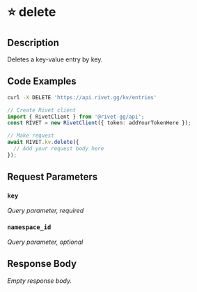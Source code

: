 

# ⭐️ delete

## Description

Deletes a key-value entry by key.


## Code Examples

<CodeGroup title='Request' tag='DELETE' label='https://api.rivet.gg/kv/entries'>

```bash {{ title: 'cURL' }}
curl -X DELETE 'https://api.rivet.gg/kv/entries'
```

```ts
// Create Rivet client
import { RivetClient } from '@rivet-gg/api';
const RIVET = new RivetClient({ token: addYourTokenHere });

// Make request
await RIVET.kv.delete({
  // Add your request body here
});
```

</CodeGroup>


## Request Parameters


### `key`

_Query parameter, required_





### `namespace_id`

_Query parameter, optional_





## Response Body

_Empty response body._
